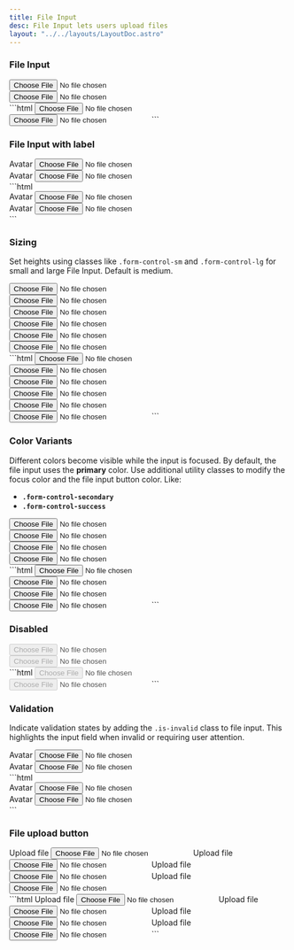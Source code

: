 ```yaml
---
title: File Input
desc: File Input lets users upload files
layout: "../../layouts/LayoutDoc.astro"
---
```



### File Input

<Example>
  <div slot="preview" class="not-prose grid sm:grid-cols-2 items-center gap-3">
    <input type="file" class="form-control" />
    <input type="file" class="form-control-outline" />
  </div>
  <div slot="code">
    ```html
    <input type="file" class="form-control" />
    <input type="file" class="form-control-outline" />
    ```
  </div>
</Example>

### File Input with label

<Example>
  <div slot="preview" class="not-prose grid sm:grid-cols-2 items-center gap-3">
    <div class="form-field">
      <label class="form-label">Avatar</label>
      <input type="file" class="form-control" />
    </div>
    <div class="form-field">
      <label class="form-label">Avatar</label>
      <input type="file" class="form-control-outline" />
    </div>
  </div>
  <div slot="code">
    ```html
    <div class="form-field">
      <label class="form-label">Avatar</label>
      <input type="file" class="form-control" />
    </div>
    <div class="form-field">
      <label class="form-label">Avatar</label>
      <input type="file" class="form-control-outline" />
    </div>
    ```
  </div>
</Example>

### Sizing

Set heights using classes like <code>.form-control-sm</code> and <code>.form-control-lg</code> for small and large File Input. Default is medium.

<Example>
  <div slot="preview" class="not-prose grid gap-3">
    <input type="file" class="form-control form-control-sm" />
    <input type="file" class="form-control" />
    <input type="file" class="form-control form-control-lg" />
    <input type="file" class="form-control-outline form-control-sm" />
    <input type="file" class="form-control-outline" />
    <input type="file" class="form-control-outline form-control-lg" />
  </div>
  <div slot="code">
    ```html
    <input type="file" class="form-control form-control-sm" />
    <input type="file" class="form-control" />
    <input type="file" class="form-control form-control-lg" />
    <input type="file" class="form-control-outline form-control-sm" />
    <input type="file" class="form-control-outline" />
    <input type="file" class="form-control-outline form-control-lg" />
    ```
  </div>
</Example>

### Color Variants

Different colors become visible while the input is focused. By default, the file input uses the **primary** color. Use additional utility classes to modify the focus color and the file input button color. Like:

- **`.form-control-secondary`**
- **`.form-control-success`**

<Example>
  <div slot="preview" class="not-prose grid sm:grid-cols-2 items-center gap-3">
    <input type="file" class="form-control form-control-secondary" />
    <input type="file" class="form-control form-control-success" />
    <input type="file" class="form-control-outline form-control-secondary" />
    <input type="file" class="form-control-outline form-control-success" />
  </div>
  <div slot="code">
    ```html
    <input type="file" class="form-control form-control-secondary" />
    <input type="file" class="form-control form-control-success" />
    <input type="file" class="form-control-outline form-control-secondary" />
    <input type="file" class="form-control-outline form-control-success" />
    ```
  </div>
</Example>

### Disabled

<Example>
  <div slot="preview" class="not-prose grid sm:grid-cols-2 items-center gap-3">
    <input type="file" class="form-control" placeholder="Disabled" disabled />
    <input type="file" class="form-control-outline" placeholder="Disabled" disabled />
  </div>
  <div slot="code">
    ```html
    <input type="file" class="form-control" placeholder="Disabled" disabled />
    <input type="file" class="form-control-outline" placeholder="Disabled" disabled />
    ```
  </div>
</Example>

### Validation

Indicate validation states by adding the `.is-invalid` class to file input. This highlights the input field when invalid or requiring user attention.

<Example>
  <div slot="preview" class="not-prose grid sm:grid-cols-2 items-center gap-3">
    <div class="form-field">
      <label class="form-label">Avatar</label>
      <input type="file" class="form-control is-invalid" />
    </div>
    <div class="form-field">
      <label class="form-label">Avatar</label>
      <input type="file" class="form-control-outline is-invalid" />
    </div>
  </div>
  <div slot="code">
    ```html
    <div class="form-field">
      <label class="form-label">Avatar</label>
      <input type="file" class="form-control is-invalid" />
    </div>
    <div class="form-field">
      <label class="form-label">Avatar</label>
      <input type="file" class="form-control-outline is-invalid" />
    </div>
    ```
  </div>
</Example>

### File upload button

<Example>
  <div slot="preview" class='not-prose space-x-2 space-y-2'>
    <label class='btn btn-primary' for="btnFileUpload">
      <span class='icon-[material-symbols--cloud-upload] text-base'></span>
      Upload file
    </label>
    <input type='file' id='btnFileUpload' />
    <label class='btn btn-secondary' for="btnFileUploadSecondary">
      <span class='icon-[material-symbols--cloud-upload] text-base'></span>
      Upload file
    </label>
    <input type='file' id='btnFileUploadSecondary' />
    <label class='btn btn-outline-primary' for="btnFileUploadOutlined">
      <span class='icon-[material-symbols--cloud-upload] text-base'></span>
      Upload file
    </label>
    <input type='file' id='btnFileUploadOutlined' />
    <label class='btn btn-text-secondary' for="btnFileUploadText">
      <span class='icon-[material-symbols--cloud-upload] text-base'></span>
      Upload file
    </label>
    <input type='file' id='btnFileUploadText' />
  </div>

  <div slot="code">
  ```html
  <label class='btn btn-primary' for="btnFileUpload">
    <span class='icon-[material-symbols--cloud-upload] text-base'></span>
    Upload file
  </label>
  <input type='file' id='btnFileUpload' />

  <label class='btn btn-secondary' for="btnFileUploadSecondary">
    <span class='icon-[material-symbols--cloud-upload] text-base'></span>
    Upload file
  </label>
  <input type='file' id='btnFileUploadSecondary' />

  <label class='btn btn-outline-primary' for="btnFileUploadOutlined">
    <span class='icon-[material-symbols--cloud-upload] text-base'></span>
    Upload file
  </label>
  <input type='file' id='btnFileUploadOutlined' />
  
  <label class='btn btn-text-secondary' for="btnFileUploadText">
    <span class='icon-[material-symbols--cloud-upload] text-base'></span>
    Upload file
  </label>
  <input type='file' id='btnFileUploadText' />
  ```
  </div>
</Example>